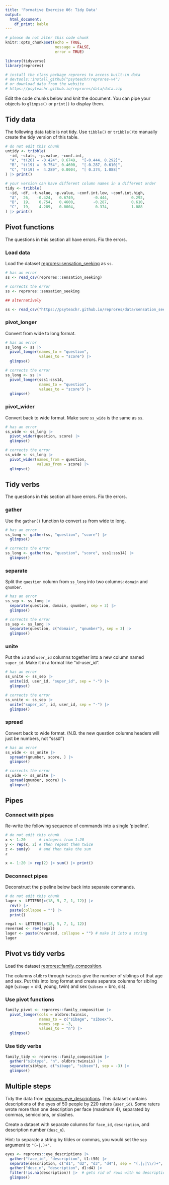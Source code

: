 ```yaml
---
title: 'Formative Exercise 06: Tidy Data'
output: 
  html_document:
    df_print: kable
---
```


```r
# please do not alter this code chunk
knitr::opts_chunk$set(echo = TRUE,
                      message = FALSE, 
                      error = TRUE)

library(tidyverse)
library(reprores)

# install the class package reprores to access built-in data
# devtools::install_github("psyteachr/reprores-v4")
# or download data from the website
# https://psyteachr.github.io/reprores/data/data.zip
```

Edit the code chunks below and knit the document. You can pipe your objects to `glimpse()` or `print()` to display them.

## Tidy data

The following data table is not tidy. Use `tibble()` or `tribble()`to manually create the tidy version of this table.

```r
# do not edit this chunk
untidy <- tribble(
  ~id, ~stats, ~p.value, ~conf.int,
  "A", "t(26) = -0.424", 0.6749,  "[-0.444, 0.292]",
  "B", "t(19) =  0.754", 0.4600,  "[-0.287, 0.610]",
  "C", "t(19) =  4.289", 0.0004,  "[ 0.374, 1.088]"
) |> print()
```

```r
# your version can have different column names in a different order
tidy <- tribble(
  ~id, ~df, ~t.value, ~p.value, ~conf.int.low, ~conf.int.high,
  "A",  26,   -0.424,   0.6749,        -0.444,          0.292,
  "B",  19,    0.754,   0.4600,        -0.287,          0.610,
  "C",  19,    4.289,   0.0004,         0.374,          1.088
) |> print()
```


## Pivot functions

The questions in this section all have errors. Fix the errors.

### Load data

Load the dataset [reprores::sensation_seeking](https://psyteachr.github.io/reprores/data/sensation_seeking.csv) as `ss`.

```r
# has an error
ss <- read_csv(reprores::sensation_seeking)
```

```r
# corrects the error
ss <- reprores::sensation_seeking

## alternatively

ss <- read_csv("https://psyteachr.github.io/reprores/data/sensation_seeking.csv")
```


### pivot_longer

Convert from wide to long format.

```r
# has an error
ss_long <- ss |>
  pivot_longer(names_to = "question", 
               values_to = "score") |>
  glimpse()
```

```r
# corrects the error
ss_long <- ss |>
  pivot_longer(sss1:sss14, 
               names_to = "question", 
               values_to = "score") |>
  glimpse()
```


### pivot_wider

Convert back to wide format. Make sure `ss_wide` is the same as `ss`.

```r
# has an error
ss_wide <- ss_long |>
  pivot_wider(question, score) |>
  glimpse()
```

```r
# corrects the error
ss_wide <- ss_long |>
  pivot_wider(names_from = question, 
              values_from = score) |>
  glimpse()
```


## Tidy verbs

The questions in this section all have errors. Fix the errors.

### gather

Use the `gather()` function to convert `ss` from wide to long.

```r
# has an error
ss_long <- gather(ss, "question", "score") |>
  glimpse()
```

```r
# corrects the error
ss_long <- gather(ss, "question", "score", sss1:sss14) |>
  glimpse()
```


### separate

Split the `question` column from `ss_long` into two columns: `domain` and `qnumber`.

```r
# has an error
ss_sep <- ss_long |>
  separate(question, domain, qnumber, sep = 3) |>
  glimpse()
```

```r
# corrects the error
ss_sep <- ss_long |>
  separate(question, c("domain", "qnumber"), sep = 3) |>
  glimpse()
```


### unite

Put the `id` and `user_id` columns together into a new column named `super_id`. Make it in a format like "id-user_id".

```r
# has an error
ss_unite <- ss_sep |>
  unite(id, user_id, "super_id", sep = "-") |>
  glimpse()
```

```r
# corrects the error
ss_unite <- ss_sep |>
  unite("super_id", id, user_id, sep = "-") |>
  glimpse()
```


### spread

Convert back to wide format. (N.B. the new question columns headers will just be numbers, not "sss#")

```r
# has an error
ss_wide <- ss_unite |>
  spreadr(qnumber, score, ) |>
  glimpse()
```

```r
# corrects the error
ss_wide <- ss_unite |>
  spread(qnumber, score) |>
  glimpse()
```


## Pipes

### Connect with pipes

Re-write the following sequence of commands into a single 'pipeline'.

```r
# do not edit this chunk
x <- 1:20      # integers from 1:20
y <- rep(x, 2) # then repeat them twice
z <- sum(y)    # and then take the sum
z
```

```r
x <- 1:20 |> rep(2) |> sum() |> print()
```


### Deconnect pipes

Deconstruct the pipeline below back into separate commands.

```r
# do not edit this chunk
lager <- LETTERS[c(18, 5, 7, 1, 12)] |>
  rev() |>
  paste(collapse = "") |>
  print()
```

```r
regal <- LETTERS[c(18, 5, 7, 1, 12)]
reversed <- rev(regal)
lager <- paste(reversed, collapse = "") # make it into a string
lager
```


## Pivot vs tidy verbs

Load the dataset [reprores::family_composition](https://psyteachr.github.io/reprores/data/family_composition.csv).

The columns `oldbro` through `twinsis` give the number of siblings of that age and sex. Put this into long format and create separate columns for sibling age (`sibage` = old, young, twin) and sex (`sibsex` = bro, sis).

### Use pivot functions

```r

family_pivot <- reprores::family_composition |>
  pivot_longer(cols = oldbro:twinsis,
               names_to = c("sibage", "sibsex"),
               names_sep = -3,
               values_to = "n") |>
  glimpse()
```


### Use tidy verbs

```r
family_tidy <- reprores::family_composition |>
  gather("sibtype", "n", oldbro:twinsis) |>
  separate(sibtype, c("sibage", "sibsex"), sep = -3) |>
  glimpse()
```


## Multiple steps

Tidy the data from [reprores::eye_descriptions](https://psyteachr.github.io/reprores/data/eye_descriptions.csv). This dataset contains descriptions of the eyes of 50 people by 220 raters (`user_id`). Some raters wrote more than one description per face (maximum 4), separated by commas, semicolons, or slashes. 

Create a dataset with separate columns for `face_id`, `description`, and description number (`desc_n`).

Hint: to separate a string by tildes or commas, you would set the `sep` argument to `"(~|,)+"`.

```r
eyes <- reprores::eye_descriptions |>
  gather("face_id", "description", t1:t50) |>
  separate(description, c("d1", "d2", "d3", "d4"), sep = "(,|;|\\/)+", fill = "right") |>
  gather("desc_n", "description", d1:d4) |>
  filter(!is.na(description)) |>  # gets rid of rows with no description
  glimpse()
```



